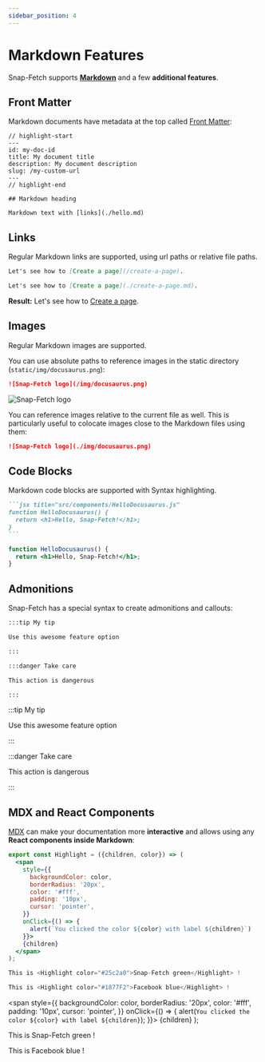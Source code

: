 ```yaml
---
sidebar_position: 4
---
```


# Markdown Features

Snap-Fetch supports **[Markdown](https://daringfireball.net/projects/markdown/syntax)** and a few **additional features**.

## Front Matter

Markdown documents have metadata at the top called [Front Matter](https://jekyllrb.com/docs/front-matter/):

```text title="my-doc.md"
// highlight-start
---
id: my-doc-id
title: My document title
description: My document description
slug: /my-custom-url
---
// highlight-end

## Markdown heading

Markdown text with [links](./hello.md)
```

## Links

Regular Markdown links are supported, using url paths or relative file paths.

```md
Let's see how to [Create a page](/create-a-page).
```

```md
Let's see how to [Create a page](./create-a-page.md).
```

**Result:** Let's see how to [Create a page](./create-a-page.md).

## Images

Regular Markdown images are supported.

You can use absolute paths to reference images in the static directory (`static/img/docusaurus.png`):

```md
![Snap-Fetch logo](/img/docusaurus.png)
```

![Snap-Fetch logo](/img/docusaurus.png)

You can reference images relative to the current file as well. This is particularly useful to colocate images close to the Markdown files using them:

```md
![Snap-Fetch logo](./img/docusaurus.png)
```

## Code Blocks

Markdown code blocks are supported with Syntax highlighting.

````md
```jsx title="src/components/HelloDocusaurus.js"
function HelloDocusaurus() {
  return <h1>Hello, Snap-Fetch!</h1>;
}
```
````

```jsx title="src/components/HelloDocusaurus.js"
function HelloDocusaurus() {
  return <h1>Hello, Snap-Fetch!</h1>;
}
```

## Admonitions

Snap-Fetch has a special syntax to create admonitions and callouts:

```md
:::tip My tip

Use this awesome feature option

:::

:::danger Take care

This action is dangerous

:::
```

:::tip My tip

Use this awesome feature option

:::

:::danger Take care

This action is dangerous

:::

## MDX and React Components

[MDX](https://mdxjs.com/) can make your documentation more **interactive** and allows using any **React components inside Markdown**:

```jsx
export const Highlight = ({children, color}) => (
  <span
    style={{
      backgroundColor: color,
      borderRadius: '20px',
      color: '#fff',
      padding: '10px',
      cursor: 'pointer',
    }}
    onClick={() => {
      alert(`You clicked the color ${color} with label ${children}`)
    }}>
    {children}
  </span>
);

This is <Highlight color="#25c2a0">Snap-Fetch green</Highlight> !

This is <Highlight color="#1877F2">Facebook blue</Highlight> !
```

  <span
    style={{
      backgroundColor: color,
      borderRadius: '20px',
      color: '#fff',
      padding: '10px',
      cursor: 'pointer',
    }}
    onClick={() => {
      alert(`You clicked the color ${color} with label ${children}`);
    }}>
    {children}
  </span>
);

This is <Highlight color="#25c2a0">Snap-Fetch green</Highlight> !

This is <Highlight color="#1877F2">Facebook blue</Highlight> !
